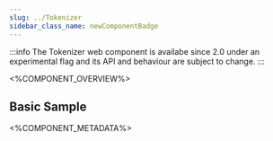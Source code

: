 ```yaml
---
slug: ../Tokenizer
sidebar_class_name: newComponentBadge
---
```



:::info
The Tokenizer web component is availabe since 2.0 under an experimental flag and its API and behaviour are subject to change.
:::

<%COMPONENT_OVERVIEW%>

## Basic Sample
<Basic />

<%COMPONENT_METADATA%>
